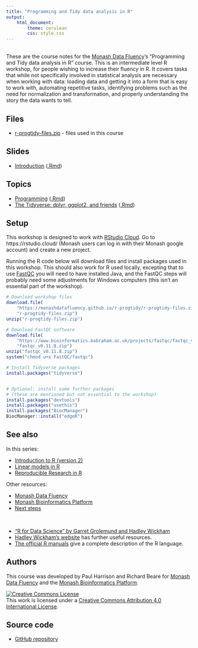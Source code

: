 ```yaml
---
title: "Programming and Tidy data analysis in R"
output: 
    html_document:
        theme: cerulean
        css: style.css
---
```


<br>
These are the course notes for the [Monash Data Fluency](https://www.monash.edu/data-fluency)'s "Programming and Tidy data analysis in R" course. This is an intermediate level R workshop, for people wishing to increase their fluency in R. It covers tasks that while not specifically involved in statistical analysis are necessary when working with data: loading data and getting it into a form that is easy to work with, automating repetitive tasks, identifying problems such as the need for normalization and transformation, and properly understanding the story the data wants to tell.

## Files

* [r-progtidy-files.zip](r-progtidy-files.zip) - files used in this course

## Slides

* [Introduction](slides/introduction.html) ([.Rmd](slides/introduction.Rmd))

## Topics

* [Programming](topics/programming.html) ([.Rmd](topics/programming.Rmd))
* [The Tidyverse: dplyr, ggplot2, and friends](topics/tidyverse.html) ([.Rmd](topics/tidyverse.Rmd))

## Setup

This workshop is designed to work with [RStudio Cloud](https://rstudio.cloud/). Go to https://rstudio.cloud/ (Monash users can log in with their Monash google account) and create a new project.

Running the R code below will download files and install packages used in this workshop. This should also work for R used locally, excepting that to use [FastQC](https://www.bioinformatics.babraham.ac.uk/projects/fastqc/) you will need to have installed Java, and the FastQC steps will probably need some adjustments for Windows computers (this isn't an essential part of the workshop).

```r
# Download workshop files
download.file(
    "https://monashdatafluency.github.io/r-progtidy/r-progtidy-files.zip",
    "r-progtidy-files.zip")
unzip("r-progtidy-files.zip")

# Download FastQC software
download.file(
    "https://www.bioinformatics.babraham.ac.uk/projects/fastqc/fastqc_v0.11.8.zip",
    "fastqc_v0.11.8.zip")
unzip("fastqc_v0.11.8.zip")
system("chmod u+x FastQC/fastqc")

# Install Tidyverse packages
install.packages("tidyverse")


# Optional: install some further packages 
# (these are mentioned but not essential to the workshop)
install.packages("devtools")
install.packages("usethis")
install.packages("BiocManager")
BiocManager::install("edgeR")
```


## See also

In this series:

* [Introduction to R (version 2)](https://monashdatafluency.github.io/r-intro-2/)
* [Linear models in R](https://monashbioinformaticsplatform.github.io/r-linear/)
* [Reproducible Research in R](https://monashdatafluency.github.io/r-rep-res/)

Other resources:

* [Monash Data Fluency](https://www.monash.edu/data-fluency)
* [Monash Bioinformatics Platform](https://www.monash.edu/researchinfrastructure/bioinformatics)
* [Next steps](https://monashdatafluency.github.io/r-intro-2/next-steps.html)

<br>

* ["R for Data Science" by Garret Grolemund and Hadley Wickham](https://r4ds.had.co.nz/)
* [Hadley Wickham's website](http://hadley.nz/) has further useful resources.
* [The official R manuals](https://cran.r-project.org/manuals.html) give a complete description of the R language.



## Authors

This course was developed by Paul Harrison and Richard Beare for [Monash Data Fluency](https://www.monash.edu/data-fluency) and the [Monash Bioinformatics Platform](https://www.monash.edu/researchinfrastructure/bioinformatics).

<a rel="license" href="http://creativecommons.org/licenses/by/4.0/"><img alt="Creative Commons License" style="border-width:0" src="figures/CC-BY.png" /></a><br />This work is licensed under a <a rel="license" href="http://creativecommons.org/licenses/by/4.0/">Creative Commons Attribution 4.0 International License</a>.

## Source code

* [GitHub repository](https://github.com/MonashDataFluency/r-progtidy)




